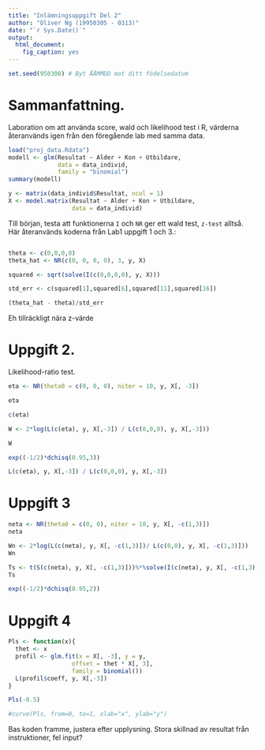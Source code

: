 ---
title: "Inlämningsuppgift Del 2"
author: "Oliver Ng (19950305 - 0313)"
date: "`r Sys.Date()`"
output: 
  html_document:
    fig_caption: yes
---

```{r}
set.seed(950308) # Byt ÅÅMMDD mot ditt födelsedatum
```

# Sammanfattning.

Laboration om att använda score, wald och likelihood test i R, värderna återanvänds igen från den föregående lab med samma data.

```{r}
load("proj_data.Rdata")
modell <- glm(Resultat ~ Alder + Kon + Utbildare, 
              data = data_individ,
              family = "binomial")
summary(modell)

y <- matrix(data_individ$Resultat, ncol = 1)
X <- model.matrix(Resultat ~ Alder + Kon + Utbildare, 
                  data = data_individ)
```

Till början, testa att funktionerna ```I``` och ```NR``` ger ett wald test, ```z-test``` alltså. Här återanvänds koderna från Lab1 uppgift 1 och 3.:

```{r, code = readLines("funktioner.R")}
```

```{r}
theta <- c(0,0,0,0)
theta_hat <- NR(c(0, 0, 0, 0), 3, y, X)

squared <- sqrt(solve(I(c(0,0,0,0), y, X)))

std_err <- c(squared[1],squared[6],squared[11],squared[16])

(theta_hat - theta)/std_err
```

Eh tillräckligt nära z-värde

# Uppgift 2.

Likelihood-ratio test. 

```{r}
eta <- NR(theta0 = c(0, 0, 0), niter = 10, y, X[, -3])

eta

c(eta)

W <- 2*log(L(c(eta), y, X[,-3]) / L(c(0,0,0), y, X[,-3]))

W

exp((-1/2)*dchisq(0.95,3))

L(c(eta), y, X[,-3]) / L(c(0,0,0), y, X[,-3])
```

# Uppgift 3

``` {r}
neta <- NR(theta0 = c(0, 0), niter = 10, y, X[, -c(1,3)])
neta

Wn <- 2*log(L(c(neta), y, X[, -c(1,3)])/ L(c(0,0), y, X[, -c(1,3)]))
Wn

Ts <- t(S(c(neta), y, X[, -c(1,3)]))%*%solve(I(c(neta), y, X[, -c(1,3)]))%*%S(c(neta), y, X[, -c(1,3)])
Ts

exp((-1/2)*dchisq(0.95,2))
```

# Uppgift 4

```{r}
Pls <- function(x){
  thet <- x
  profil <- glm.fit(x = X[, -3], y = y,
                  offset = thet * X[, 3],
                  family = binomial())
  L(profil$coeff, y, X[,-3])
}

Pls(-0.5)

#curve(Pls, from=0, to=1, xlab="x", ylab="y")
```

Bas koden framme, justera efter upplysning. Stora skillnad av resultat från instruktioner, fel input?